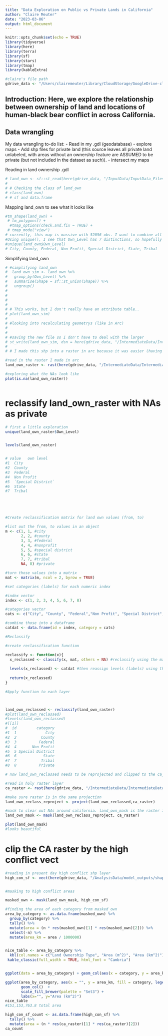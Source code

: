 ```yaml
---
title: "Data Exploration on Public vs Private Lands in California"
author: "Claire Meuter"
date: "2023-03-06"
output: html_document
---
```


```r
knitr::opts_chunk$set(echo = TRUE)
library(tidyverse)
library(here)
library(terra)
library(sf)
library(stars)
library(tmap)
library(kableExtra)

#claire's file path
gdrive_data <- "/Users/clairemeuter/Library/CloudStorage/GoogleDrive-clairemeuter@ucsb.edu/Shared drives/Black_Bear_Aware/gdrive_data"
```

## **Introduction:** Here, we explore the relationship between ownership of land and locations of human-black bear conflict in across California. 

## Data wrangling
My data wrangling to-do list:
- Read in my .gdl (geodatabase)
- explore maps
- Add shp files for private land (this source leaves all private land unlabeled, with areas without an ownership feature are ASSUMED to be private (but not included in the dataset as such)).
- intersect my maps 

Reading in land ownership .gdl
```r
# land_own <- sf::st_read(here(gdrive_data, "/InputData/InputData_Files/2022_CA_ownershipFrap.gdb"), layer = "ownership22_1")
# 
# # Checking the class of land_own
# class(land_own)
# # sf and data.frame

```
Mapping land_own to see what it looks like 
```r


#tm_shape(land_own) +
 # tm_polygons() +
  #tmap_options(check.and.fix = TRUE) +
 # tmap_mode("view")
# currently, this map is massive with 52056 obs. I want to combine all of my polygons by the ownership level (Own_Level)
#Using unique(), I see that Own_Level has 7 distinctions, so hopefully at the end of this I'll have 7 multipolygons 
#unique(land_own$Own_Level)
# City, County, Federal, Non Profit, Special District, State, Tribal          
```
Simplifying land_own
```r
# #simplifying land_own 
#  land_own_sim <- land_own %>% 
#   group_by(Own_Level) %>% 
#   summarise(Shape = sf::st_union(Shape)) %>% 
#   ungroup()
# 
# 
# 
# 
# # This works, but I don't really have an attribute table.. 
# plot(land_own_sim)
# 
# #looking into recalculating geometrys (like in Arc) 
# 
# 
# #saving the new file so I don't have to deal with the larger 
# st_write(land_own_sim, dsn = here(gdrive_data, "/IntermediateData/IntermediateData_Files/land_own", "land_own_sim.shp"))
# 
# # I made this shp into a raster in arc because it was easier (having trouble w/ coding. If I could fix later that'd be cool )

#read in the raster I made in arc 
land_own_raster <- rast(here(gdrive_data, "/IntermediateData/IntermediateData_Files/land_own/own_level_raster/own_level_raster.tif"))

#exploring what the NAs look like 
plot(is.na(land_own_raster))



```

# reclassify land_own_raster with NAs as private 
```r
# first a little exploration 
unique(land_own_raster$Own_Level)


levels(land_own_raster)


# value   own level 
#1	City			
#2	County			
#3	Federal			
#4	Non Profit			
#5	`Special District`			
#6	State			
#7	Tribal





#Create reclassification matrix for land own values (from, to)

#list out the from, to values in an object
m <- c(1, 1, #city
       2, 2, #county
       3, 3, #federal
       4, 4, #nonprofit
       5, 5, #special district
       6, 6, #state
       7, 7, #tribal
       NA, 8) #private 

#turn those values into a matrix
mat <- matrix(m, ncol = 2, byrow = TRUE) 

#set categories (labels) for each numeric index

#index vector
index <- c(1, 2, 3, 4, 5, 6, 7, 8)

#categories vector
cats <- c("City", "County", "Federal","Non Profit", "Special District", "State", "Tribal", "Private")

#combine those into a dataframe
catdat <- data.frame(id = index, category = cats)

#Reclassify

#create reclassification function

reclassify <- function(x){
  x_reclassed <- classify(x, mat, others = NA) #reclassify using the matrix above
  
  levels(x_reclassed) <- catdat #then reassign levels (labels) using the dataframe above
  
  return(x_reclassed)
}

#Apply function to each layer



land_own_reclassed <- reclassify(land_own_raster)
#plot(land_own_reclassed)
#levels(land_own_reclassed)
#[[1]]
#  id         category
#1  1             City
#2  2           County
#3  3          Federal
#4  4       Non Profit
#5  5 Special District
#6  6            State
#7  7           Tribal
#8  8          Private

# now land_own_reclassed needs to be reprojected and clipped to the ca_raster 

#read in holy raster layer 
ca_raster <- rast(here(gdrive_data, "/IntermediateData/IntermediateData_Files/CARaster_Tiger_Formatted/formattedcaraster.tif"))

#make sure raster is in the same projection
land_own_reclass_reproject <- project(land_own_reclassed,ca_raster)

#mask to clear out NAs around california. land_own_mask is the raster i need!
land_own_mask <- mask(land_own_reclass_reproject, ca_raster)

plot(land_own_mask)
#looks beautiful
```
# clip the CA raster by the high conflict vect 
```r
#reading in present day high conflict shp layer 
high_con_sf <- vect(here(gdrive_data, "/AnalysisData/model_outputs/shapefiles/high_conflict/mod3sq_current_highconf.shp"))


#masking to high conflict areas

masked_own <- mask(land_own_mask, high_con_sf)

#finding the area of each category from masked_own 
area_by_category <- as.data.frame(masked_own) %>% 
  group_by(category) %>% 
  tally() %>% 
  mutate(area = (n * res(masked_own)[1] * res(masked_own)[2])) %>% 
  select(-n) %>% 
  mutate(area_km = area / 1000000)


nice_table <- area_by_category %>% 
  kbl(col.names = c("Land Ownership Type", "Area (m^2)", "Area (km^2)")) %>% 
 kable_classic(full_width = TRUE, html_font = "Cambria")


ggplot(data = area_by_category) + geom_col(aes(x = category, y = area_km, fill = category)) + theme_minimal()

ggplot(area_by_category, aes(x = "", y = area_km, fill = category, legend(title = "Land ownership type"))) +
       geom_col()  +
       scale_fill_brewer(palette = "Set3") +
       labs(x="", y="Area (km^2)") 
nice_table
#151,153,763.8 total area 

high_con_sf_count <- as.data.frame(high_con_sf) %>% 
  tally() %>% 
  mutate(area = (n * res(ca_raster)[1] * res(ca_raster)[2]))
ca_count


```

